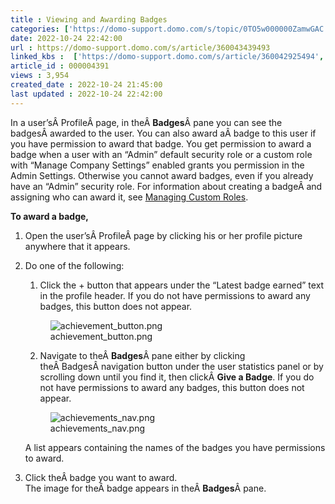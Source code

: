 ```yaml
---
title : Viewing and Awarding Badges
categories: ['https://domo-support.domo.com/s/topic/0TO5w000000ZamwGAC']
date: 2022-10-24 22:42:00
url : https://domo-support.domo.com/s/article/360043439493
linked_kbs :  ['https://domo-support.domo.com/s/article/360042925494', 'https://domo-support.domo.com/s/knowledge-base', 'https://domo-support.domo.com/s/article/360043429953', 'https://domo-support.domo.com/s/article/360043438973', 'https://domo-support.domo.com/s/article/360043429933', 'https://domo-support.domo.com/s/article/360043429693', 'https://domo-support.domo.com/s/article/360043439493', 'https://domo-support.domo.com/s/topic/0TO5w000000ZamwGAC', 'https://domo-support.domo.com/s/article/360043429913']
article_id : 000004391
views : 3,954
created_date : 2022-10-24 21:45:00
last updated : 2022-10-24 22:42:00
---
```




In a user'sÂ ProfileÂ page, in theÂ **Badges**Â pane you can see the badgesÂ awarded to the user. You can also award aÂ badge to this user if you have permission to award that badge. You get permission to award a badge when a user with an "Admin" default security role or a custom role with "Manage Company Settings" enabled grants you permission in the Admin Settings. Otherwise you cannot award badges, even if you already have an "Admin" security role. For information about creating a badgeÂ and assigning who can award it, see [Managing Custom Roles](..\managing_custom_roles\index.html "Creating Badges for Achievements").


**To award a badge,**


1. Open the user'sÂ ProfileÂ page by clicking his or her profile picture anywhere that it appears.
2. Do one of the following:


	1. Click the + button that appears under the "Latest badge earned" text in the profile header. If you do not have permissions to award any badges, this button does not appear.  
	   
	![achievement_button.png](achievement_button.png)
	2. Navigate to theÂ **Badges**Â pane either by clicking theÂ BadgesÂ navigation button under the user statistics panel or by scrolling down until you find it, then clickÂ **Give a Badge**. If you do not have permissions to award any badges, this button does not appear.  
	   
	![achievements_nav.png](achievements_nav.png)  
	   
	 A list appears containing the names of the badges you have permissions to award.
3. Click theÂ badge you want to award.  
 The image for theÂ badge appears in theÂ **Badges**Â pane.